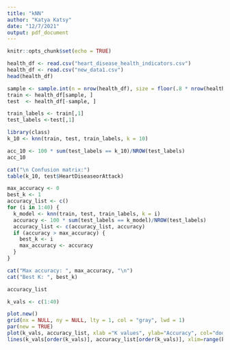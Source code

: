 ```yaml
---
title: "kNN"
author: "Katya Katsy"
date: "12/7/2021"
output: pdf_document
---
```


```r
knitr::opts_chunk$set(echo = TRUE)
```


```r
health_df <- read.csv("heart_disease_health_indicators.csv")
health_df <- read.csv("new_data1.csv")
head(health_df)
```

```r
sample <- sample.int(n = nrow(health_df), size = floor(.8 * nrow(health_df)), replace = F)
train <- health_df[sample, ]
test  <- health_df[-sample, ]

train_labels <- train[,1]
test_labels <-test[,1]
```

```r
library(class)
k_10 <- knn(train, test, train_labels, k = 10)
```

```r
acc_10 <- 100 * sum(test_labels == k_10)/NROW(test_labels)
acc_10

cat("\n Confusion matrix:")
table(k_10, test$HeartDiseaseorAttack)
```

```r
max_accuracy <- 0
best_k <- 1
accuracy_list <- c()
for (i in 1:40) {
  k_model <- knn(train, test, train_labels, k = i)
  accuracy <- 100 * sum(test_labels == k_model)/NROW(test_labels)
  accuracy_list <- c(accuracy_list, accuracy)
  if (accuracy > max_accuracy) {
    best_k <- i
    max_accuracy <- accuracy
  }
}

cat("Max accuracy: ", max_accuracy, "\n")
cat("Best K: ", best_k)
```

```r
accuracy_list
```

```r
k_vals <- c(1:40)

plot.new()
grid(nx = NULL, ny = NULL, lty = 1, col = "gray", lwd = 1)      
par(new = TRUE)
plot(k_vals, accuracy_list, xlab ="K values", ylab="Accuracy", col="dodgerblue", pch=19, main="K value vs Accuracy")
lines(k_vals[order(k_vals)], accuracy_list[order(k_vals)], xlim=range(k_vals), ylim=range(accuracy_list), pch=16, type="l", lty=2)
```



